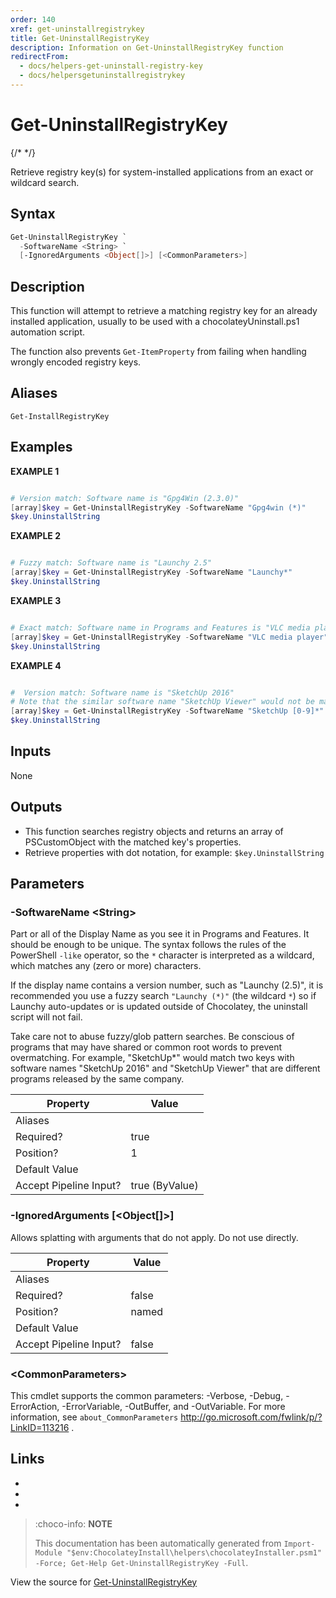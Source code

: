 ---
order: 140
xref: get-uninstallregistrykey
title: Get-UninstallRegistryKey
description: Information on Get-UninstallRegistryKey function
redirectFrom:
  - docs/helpers-get-uninstall-registry-key
  - docs/helpersgetuninstallregistrykey
---

# Get-UninstallRegistryKey

{/* <!-- This documentation is automatically generated from https://github.com/chocolatey/choco/blob/master/src/chocolatey.resources/helpers/functions/Get-UninstallRegistryKey.ps1 using https://github.com/chocolatey/choco/blob/master/GenerateDocs.ps1. Contributions are welcome at the original location(s). --> */}

Retrieve registry key(s) for system-installed applications from an
exact or wildcard search.

## Syntax

~~~powershell
Get-UninstallRegistryKey `
  -SoftwareName <String> `
  [-IgnoredArguments <Object[]>] [<CommonParameters>]
~~~

## Description

This function will attempt to retrieve a matching registry key for an
already installed application, usually to be used with a
chocolateyUninstall.ps1 automation script.

The function also prevents `Get-ItemProperty` from failing when
handling wrongly encoded registry keys.


## Aliases

`Get-InstallRegistryKey`


## Examples

 **EXAMPLE 1**

~~~powershell

# Version match: Software name is "Gpg4Win (2.3.0)"
[array]$key = Get-UninstallRegistryKey -SoftwareName "Gpg4win (*)"
$key.UninstallString
~~~

**EXAMPLE 2**

~~~powershell

# Fuzzy match: Software name is "Launchy 2.5"
[array]$key = Get-UninstallRegistryKey -SoftwareName "Launchy*"
$key.UninstallString
~~~

**EXAMPLE 3**

~~~powershell

# Exact match: Software name in Programs and Features is "VLC media player"
[array]$key = Get-UninstallRegistryKey -SoftwareName "VLC media player"
$key.UninstallString
~~~

**EXAMPLE 4**

~~~powershell

#  Version match: Software name is "SketchUp 2016"
# Note that the similar software name "SketchUp Viewer" would not be matched.
[array]$key = Get-UninstallRegistryKey -SoftwareName "SketchUp [0-9]*"
$key.UninstallString
~~~ 

## Inputs

None

## Outputs


 * This function searches registry objects and returns an array
of PSCustomObject with the matched key's properties.
 * Retrieve properties with dot notation, for example:
`$key.UninstallString`


## Parameters

###  -SoftwareName &lt;String&gt;
Part or all of the Display Name as you see it in Programs and Features.
It should be enough to be unique.
The syntax follows the rules of the PowerShell `-like` operator, so the
`*` character is interpreted as a wildcard, which matches any (zero or
more) characters.

If the display name contains a version number, such as "Launchy (2.5)",
it is recommended you use a fuzzy search `"Launchy (*)"` (the wildcard
`*`) so if Launchy auto-updates or is updated outside of Chocolatey, the
uninstall script will not fail.

Take care not to abuse fuzzy/glob pattern searches. Be conscious of
programs that may have shared or common root words to prevent
overmatching. For example, "SketchUp*" would match two keys with
software names "SketchUp 2016" and "SketchUp Viewer" that are different
programs released by the same company.

Property               | Value
---------------------- | --------------
Aliases                | 
Required?              | true
Position?              | 1
Default Value          | 
Accept Pipeline Input? | true (ByValue)
 
###  -IgnoredArguments [&lt;Object[]&gt;]
Allows splatting with arguments that do not apply. Do not use directly.

Property               | Value
---------------------- | -----
Aliases                | 
Required?              | false
Position?              | named
Default Value          | 
Accept Pipeline Input? | false
 
### &lt;CommonParameters&gt;

This cmdlet supports the common parameters: -Verbose, -Debug, -ErrorAction, -ErrorVariable, -OutBuffer, and -OutVariable. For more information, see `about_CommonParameters` http://go.microsoft.com/fwlink/p/?LinkID=113216 .


## Links

 * <Xref title="Install-ChocolateyPackage" value="install-chocolateypackage" />
 * <Xref title="Install-ChocolateyInstallPackage" value="install-chocolateyinstallpackage" />
 * <Xref title="Uninstall-ChocolateyPackage" value="uninstall-chocolateypackage" />


<Xref title="Function Reference" value="powershell-reference" />

> :choco-info: **NOTE**
>
> This documentation has been automatically generated from `Import-Module "$env:ChocolateyInstall\helpers\chocolateyInstaller.psm1" -Force; Get-Help Get-UninstallRegistryKey -Full`.

View the source for [Get-UninstallRegistryKey](https://github.com/chocolatey/choco/blob/master/src/chocolatey.resources/helpers/functions/Get-UninstallRegistryKey.ps1)
